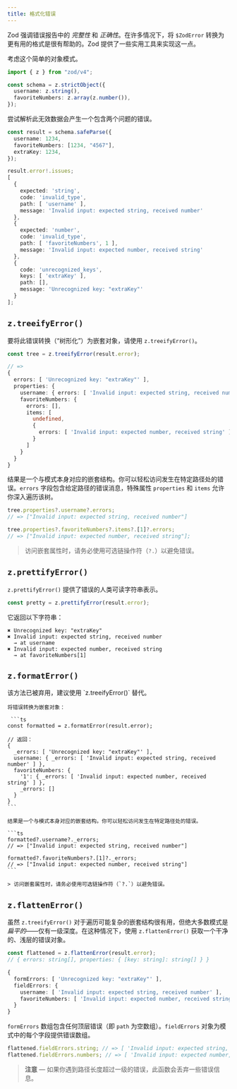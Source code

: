 ```yaml
---
title: 格式化错误
---
```



Zod 强调错误报告中的 _完整性_ 和 _正确性_。在许多情况下，将 `$ZodError` 转换为更有用的格式是很有帮助的。Zod 提供了一些实用工具来实现这一点。

考虑这个简单的对象模式。

```ts
import { z } from "zod/v4";

const schema = z.strictObject({
  username: z.string(),
  favoriteNumbers: z.array(z.number()),
});
```

尝试解析此无效数据会产生一个包含两个问题的错误。

```ts
const result = schema.safeParse({
  username: 1234,
  favoriteNumbers: [1234, "4567"],
  extraKey: 1234,
});

result.error!.issues;
[
  {
    expected: 'string',
    code: 'invalid_type',
    path: [ 'username' ],
    message: 'Invalid input: expected string, received number'
  },
  {
    expected: 'number',
    code: 'invalid_type',
    path: [ 'favoriteNumbers', 1 ],
    message: 'Invalid input: expected number, received string'
  },
  {
    code: 'unrecognized_keys',
    keys: [ 'extraKey' ],
    path: [],
    message: 'Unrecognized key: "extraKey"'
  }
];
```


## `z.treeifyError()`

要将此错误转换（“树形化”）为嵌套对象，请使用 `z.treeifyError()`。


```ts
const tree = z.treeifyError(result.error);

// =>
{
  errors: [ 'Unrecognized key: "extraKey"' ],
  properties: {
    username: { errors: [ 'Invalid input: expected string, received number' ] },
    favoriteNumbers: {
      errors: [],
      items: [
        undefined,
        {
          errors: [ 'Invalid input: expected number, received string' ]
        }
      ]
    }
  }
}
```

结果是一个与模式本身对应的嵌套结构。你可以轻松访问发生在特定路径处的错误。`errors` 字段包含给定路径的错误消息，特殊属性 `properties` 和 `items` 允许你深入遍历该树。

```ts
tree.properties?.username?.errors;
// => ["Invalid input: expected string, received number"]

tree.properties?.favoriteNumbers?.items?.[1]?.errors;
// => ["Invalid input: expected number, received string"];
```

> 访问嵌套属性时，请务必使用可选链操作符（`?.`）以避免错误。

## `z.prettifyError()`

`z.prettifyError()` 提供了错误的人类可读字符串表示。

```ts
const pretty = z.prettifyError(result.error);
```

它返回以下字符串：

```
✖ Unrecognized key: "extraKey"
✖ Invalid input: expected string, received number
  → at username
✖ Invalid input: expected number, received string
  → at favoriteNumbers[1]
```


## `z.formatError()`

<Callout type="warn">
  该方法已被弃用，建议使用 `z.treeifyError()` 替代。
</Callout>

<Accordions>
  <Accordion title="显示文档">

    将错误转换为嵌套对象：

     ```ts
    const formatted = z.formatError(result.error);

    // 返回：
    {
      _errors: [ 'Unrecognized key: "extraKey"' ],
      username: { _errors: [ 'Invalid input: expected string, received number' ] },
      favoriteNumbers: {
        '1': { _errors: [ 'Invalid input: expected number, received string' ] },
        _errors: []
      }
    }
    ```

    结果是一个与模式本身对应的嵌套结构。你可以轻松访问发生在特定路径处的错误。

    ```ts
    formatted?.username?._errors;
    // => ["Invalid input: expected string, received number"]

    formatted?.favoriteNumbers?.[1]?._errors;
    // => ["Invalid input: expected number, received string"]
    ```

    > 访问嵌套属性时，请务必使用可选链操作符（`?.`）以避免错误。

  </Accordion>
  </Accordions>

## `z.flattenError()`

虽然 `z.treeifyError()` 对于遍历可能复杂的嵌套结构很有用，但绝大多数模式是*扁平的*——仅有一级深度。在这种情况下，使用 `z.flattenError()` 获取一个干净的、浅层的错误对象。

```ts
const flattened = z.flattenError(result.error);
// { errors: string[], properties: { [key: string]: string[] } }

{
  formErrors: [ 'Unrecognized key: "extraKey"' ],
  fieldErrors: {
    username: [ 'Invalid input: expected string, received number' ],
    favoriteNumbers: [ 'Invalid input: expected number, received string' ]
  }
}
```

`formErrors` 数组包含任何顶层错误（即 `path` 为空数组）。`fieldErrors` 对象为模式中的每个字段提供错误数组。

```ts
flattened.fieldErrors.string; // => [ 'Invalid input: expected string, received number' ]
flattened.fieldErrors.numbers; // => [ 'Invalid input: expected number, received string' ]
```

> **注意** — 如果你遇到路径长度超过一级的错误，此函数会丢弃一些错误信息。